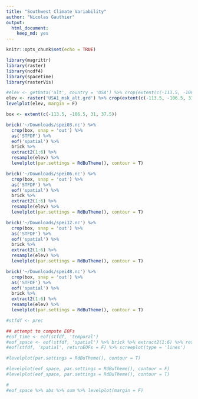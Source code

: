 ```yaml
---
title: "Southwest Climate Variability"
author: "Nicolas Gauthier"
output: 
  html_document: 
    keep_md: yes
---
```


```r
knitr::opts_chunk$set(echo = TRUE)
```


```r
library(magrittr)
library(raster)
library(ncdf4)
library(spacetime)
library(rasterVis)
```

```r
#elev <- getData('alt', country = 'USA') %>% crop(extent(c(-113.5, -106.5, 31, 37.5))) # if you need to download elevation data
elev <- raster('USA1_msk_alt.grd') %>% crop(extent(c(-113.5, -106.5, 31, 37.5)))
levelplot(elev, margin = F)
```



```r
box <- extent(c(-113.5, -106.5, 31, 37.5))

brick('~/Downloads/spei03.nc') %>%
  crop(box, snap = 'out') %>% 
  as('STFDF') %>%
  eof('spatial') %>%
  brick %>%
  extract2(1:6) %>% 
  resample(elev) %>%
  levelplot(par.settings = RdBuTheme(), contour = T)

brick('~/Downloads/spei06.nc') %>%
  crop(box, snap = 'out') %>% 
  as('STFDF') %>%
  eof('spatial') %>%
  brick %>%
  extract2(1:6) %>% 
  resample(elev) %>%
  levelplot(par.settings = RdBuTheme(), contour = T)

brick('~/Downloads/spei12.nc') %>%
  crop(box, snap = 'out') %>% 
  as('STFDF') %>%
  eof('spatial') %>%
  brick %>%
  extract2(1:6) %>% 
  resample(elev) %>%
  levelplot(par.settings = RdBuTheme(), contour = T)

brick('~/Downloads/spei48.nc') %>%
  crop(box, snap = 'out') %>% 
  as('STFDF') %>%
  eof('spatial') %>%
  brick %>%
  extract2(1:6) %>% 
  resample(elev) %>%
  levelplot(par.settings = RdBuTheme(), contour = T)
```

```r
#stfdf <- prec 
```


```r
## attempt to compute EOFs
#eof_time <- eof(stfdf, 'temporal')
#eof_space <- eof(stfdf, 'spatial') %>% brick %>% extract2(1:6) %>% resample(elev)
#eof(stfdf, 'spatial', returnEOFs = F) %>% screeplot(type = 'lines')
```
```r
#levelplot(par.settings = RdBuTheme(), contour = T)
```


```r
#levelplot(eof_space, par.settings = RdBuTheme(), contour = F)
#levelplot(eof_space, par.settings = RdBuTheme(), contour = T)
```

```r
#
#eof_space %>% abs %>% sum %>% levelplot(margin = F)
```

